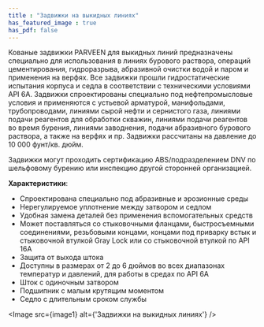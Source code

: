 ```yaml
---
title : "Задвижки на выкидных линиях"
has_featured_image : true
has_pdf: false
---
```


Кованые задвижки PARVEEN для выкидных линий предназначены специально для использования в линиях бурового раствора, операций цементирования, гидроразрыва, абразивной очистки водой и паром и применения на верфях. Все задвижки прошли гидростатические испытания корпуса и седла в соответствии с техническими условиями API 6A. Задвижки спроектированы специально под нефтепромысловые условия и применяются с устьевой арматурой, манифольдами, трубопроводами, линиями сырой нефти и сернистого газа, линиями подачи реагентов для обработки скважин, линиями подачи реагентов во время бурения, линиями заводнения, подачи абразивного бурового раствора, а также на верфях и пр. Задвижки рассчитаны на давление до 10 000 фунт/кв. дюйм.

Задвижки могут проходить сертификацию ABS/подразделением DNV по шельфовому бурению или инспекцию другой сторонней организацией.

<strong>Характеристики</strong>:

- Спроектирована специально под абразивные и эрозионные среды
- Нерегулируемое уплотнение между затвором и седлом
- Удобная замена деталей без применения вспомогательных средств
- Может поставляться со стыковочными фланцами, быстросъемными соединениями, резьбовыми концами, концами под приварку встык и стыковочной втулкой Gray Lock или со стыковочной втулкой по API 16A
- Защита от выхода штока
- Доступны в размерах от 2 до 6 дюймов во всех диапазонах температур и давлений, для работы в средах по API 6A
- Шток с одиночным затвором
- Подшипник с малым крутящим моментом
- Седло с длительным сроком службы

<Image src={image1} alt={'Задвижки на выкидных линиях'} />